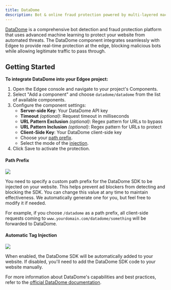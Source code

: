 ```yaml
---
title: DataDome
description: Bot & online fraud protection powered by multi-layered machine learning - now at the edge.
---
```



<EdgeeSdk />

[DataDome](https://www.datadome.co/) is a comprehensive bot detection and fraud protection platform that uses advanced machine learning to protect your website from automated threats. 
The DataDome component integrates seamlessly with Edgee to provide real-time protection at the edge, blocking malicious bots while allowing legitimate traffic to pass through.


## Getting Started

**To integrate DataDome into your Edgee project:**

1. Open the Edgee console and navigate to your project's Components.
2. Select "Add a component" and choose `datadome/datadome` from the list of available components.
3. Configure the component settings:
   - **Server-side Key**: Your DataDome API key
   - **Timeout** _(optional)_: Request timeout in milliseconds
   - **URL Pattern Exclusion** _(optional)_: Regex pattern for URLs to bypass
   - **URL Pattern Inclusion** _(optional)_: Regex pattern for URLs to protect
   - **Client-Side Key**: Your DataDome client-side key
   - Choose your [path prefix](#path-prefix).
   - Select the mode of the [injection](#automatic-tag-injection).
4. Click Save to activate the protection.

#### Path Prefix

<Frame>
  <img src="/images/path-prefix.png"/>
</Frame>

You need to specify a custom path prefix for the DataDome SDK to be injected on your website.
This helps prevent ad blockers from detecting and blocking the SDK. You can change this value at any time to maintain effectiveness.
We automatically generate one for you, but feel free to modify it if needed.

For example, if you choose `/datadome` as a path prefix, all client-side requests coming to `www.yourdomain.com/datadome/something` will be forwarded 
to DataDome.

#### Automatic Tag Injection

<Frame>
  <img src="/images/tag-injection.png"/>
</Frame>

When enabled, the DataDome SDK will be automatically added to your website. If disabled, you'll need to add the DataDome SDK code to your website manually.

For more information about DataDome's capabilities and best practices, refer to the [official DataDome documentation](https://docs.datadome.co/).
